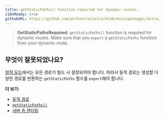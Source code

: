 ```yaml
---
title: getStaticPaths() function required for dynamic routes.
i18nReady: true
githubURL: https://github.com/withastro/astro/blob/main/packages/astro/src/core/errors/errors-data.ts
---
```


> **GetStaticPathsRequired**: `getStaticPaths()` function is required for dynamic routes. Make sure that you `export` a `getStaticPaths` function from your dynamic route.

## 무엇이 잘못되었나요?

[정적 모드](/ko/guides/routing/#정적ssg-모드)에서는 모든 경로가 빌드 시 결정되어야 합니다. 따라서 동적 경로는 생성할 다양한 경로를 반환하는 `getStaticPaths` 함수를 `export`해야 합니다.

**더 보기:**

-  [동적 경로](/ko/guides/routing/#동적-경로)
-  [`getStaticPaths()`](/ko/reference/routing-reference/#getstaticpaths)
-  [서버 측 렌더링](/ko/guides/on-demand-rendering/)
